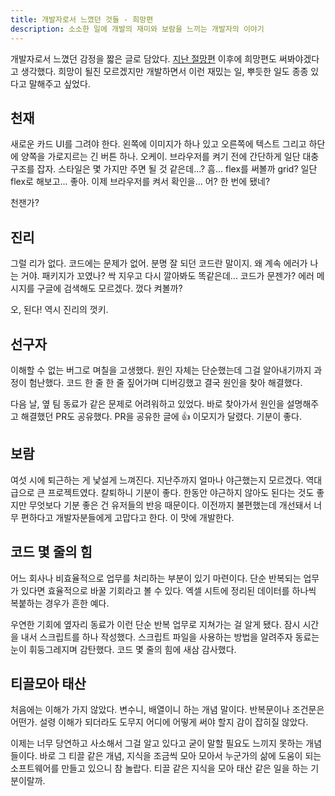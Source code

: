```yaml
---
title: 개발자로서 느꼈던 것들 - 희망편
description: 소소한 일에 개발의 재미와 보람을 느끼는 개발자의 이야기
---
```


개발자로서 느꼈던 감정을 짧은 글로 담았다. [지난 절망편](/2022/what-i-felt-as-a-developer-part-1) 이후에 희망편도 써봐야겠다고 생각했다. 희망이 될진 모르겠지만 개발하면서 이런 재밌는 일, 뿌듯한 일도 종종 있다고 말해주고 싶었다.

## 천재

새로운 카드 UI를 그려야 한다. 왼쪽에 이미지가 하나 있고 오른쪽에 텍스트 그리고 하단에 양쪽을 가로지르는 긴 버튼 하나. 오케이. 브라우저를 켜기 전에 간단하게 일단 대충 구조를 잡자. 스타일은 몇 가지만 주면 될 것 같은데...? 흠... flex를 써볼까 grid? 일단 flex로 해보고... 좋아. 이제 브라우저를 켜서 확인을... 어? 한 번에 됐네?

천잰가?

## 진리

그럴 리가 없다. 코드에는 문제가 없어. 분명 잘 되던 코드란 말이지. 왜 계속 에러가 나는 거야. 패키지가 꼬였나? 싹 지우고 다시 깔아봐도 똑같은데... 코드가 문젠가? 에러 메시지를 구글에 검색해도 모르겠다. 껐다 켜볼까?

오, 된다! 역시 진리의 껏키.

## 선구자

이해할 수 없는 버그로 며칠을 고생했다. 원인 자체는 단순했는데 그걸 알아내기까지 과정이 험난했다. 코드 한 줄 한 줄 짚어가며 디버깅했고 결국 원인을 찾아 해결했다.

다음 날, 옆 팀 동료가 같은 문제로 어려워하고 있었다. 바로 찾아가서 원인을 설명해주고 해결했던 PR도 공유했다. PR을 공유한 글에 👍 이모지가 달렸다. 기분이 좋다.

## 보람

여섯 시에 퇴근하는 게 낯설게 느껴진다. 지난주까지 얼마나 야근했는지 모르겠다. 역대급으로 큰 프로젝트였다. 칼퇴하니 기분이 좋다. 한동안 야근하지 않아도 된다는 것도 좋지만 무엇보다 기분 좋은 건 유저들의 반응 때문이다. 이전까지 불편했는데 개선돼서 너무 편하다고 개발자분들에게 고맙다고 한다. 이 맛에 개발한다.

## 코드 몇 줄의 힘

어느 회사나 비효율적으로 업무를 처리하는 부분이 있기 마련이다. 단순 반복되는 업무가 있다면 효율적으로 바꿀 기회라고 볼 수 있다. 엑셀 시트에 정리된 데이터를 하나씩 복붙하는 경우가 흔한 예다.

우연한 기회에 옆자리 동료가 이런 단순 반복 업무로 지쳐가는 걸 알게 됐다. 잠시 시간을 내서 스크립트를 하나 작성했다. 스크립트 파일을 사용하는 방법을 알려주자 동료는 눈이 휘둥그레지며 감탄했다. 코드 몇 줄의 힘에 새삼 감사했다.

## 티끌모아 태산

처음에는 이해가 가지 않았다. 변수니, 배열이니 하는 개념 말이다. 반복문이나 조건문은 어떤가. 설령 이해가 되더라도 도무지 어디에 어떻게 써야 할지 감이 잡히질 않았다.

이제는 너무 당연하고 사소해서 그걸 알고 있다고 굳이 말할 필요도 느끼지 못하는 개념들이다. 바로 그 티끌 같은 개념, 지식을 조금씩 모아 모아서 누군가의 삶에 도움이 되는 소프트웨어를 만들고 있으니 참 놀랍다. 티끌 같은 지식을 모아 태산 같은 일을 하는 기분이랄까.
